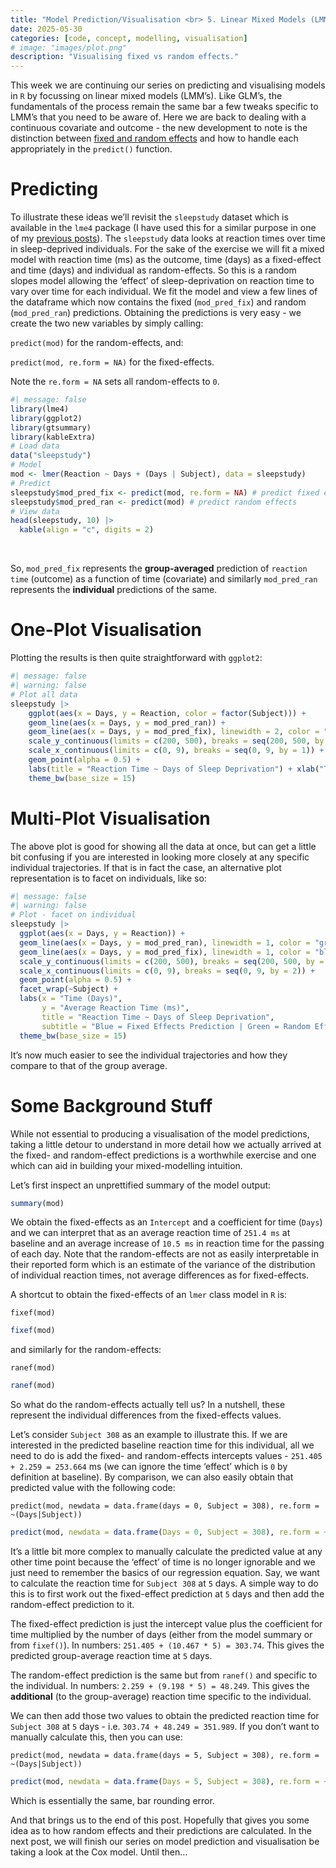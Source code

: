 ```yaml
---
title: "Model Prediction/Visualisation <br> 5. Linear Mixed Models (LMMs)"
date: 2025-05-30
categories: [code, concept, modelling, visualisation]
# image: "images/plot.png"
description: "Visualising fixed vs random effects."
---
```


This week we are continuing our series on predicting and visualising models in `R` by focussing on linear mixed models (LMM's). Like GLM's, the fundamentals of the process remain the same bar a few tweaks specific to LMM's that you need to be aware of. Here we are back to dealing with a continuous covariate and outcome - the new development to note is the distinction between [fixed and random effects](https://www.theanalysisfactor.com/specifying-fixed-and-random-factors-in-mixed-models/) and how to handle each appropriately in the `predict()` function.

# Predicting

To illustrate these ideas we'll revisit the `sleepstudy` dataset which is available in the `lme4` package (I have used this for a similar purpose in one of my [previous posts](https://msni-stats-tips.netlify.app/posts/004_02feb_2024/)). The `sleepstudy` data looks at reaction times over time in sleep-deprived individuals. For the sake of the exercise we will fit a mixed model with reaction time (ms) as the outcome, time (days) as a fixed-effect and time (days) and individual as random-effects. So this is a random slopes model allowing the 'effect' of sleep-deprivation on reaction time to vary over time for each individual. We fit the model and view a few lines of the dataframe which now contains the fixed (`mod_pred_fix`) and random (`mod_pred_ran`) predictions. Obtaining the predictions is very easy - we create the two new variables by simply calling:

`predict(mod)` for the random-effects, and:

`predict(mod, re.form = NA)` for the fixed-effects.

Note the `re.form = NA` sets all random-effects to `0`.

```r
#| message: false
library(lme4)
library(ggplot2)
library(gtsummary)
library(kableExtra)
# Load data
data("sleepstudy")
# Model
mod <- lmer(Reaction ~ Days + (Days | Subject), data = sleepstudy)
# Predict
sleepstudy$mod_pred_fix <- predict(mod, re.form = NA) # predict fixed effects
sleepstudy$mod_pred_ran <- predict(mod) # predict random effects
# View data
head(sleepstudy, 10) |> 
  kable(align = "c", digits = 2)
```

<br>

So, `mod_pred_fix` represents the **group-averaged** prediction of `reaction time` (outcome) as a function of time (covariate) and similarly `mod_pred_ran` represents the **individual** predictions of the same.

# One-Plot Visualisation

Plotting the results is then quite straightforward with `ggplot2`:

```r
#| message: false
#| warning: false
# Plot all data
sleepstudy |>
    ggplot(aes(x = Days, y = Reaction, color = factor(Subject))) +
    geom_line(aes(x = Days, y = mod_pred_ran)) +
    geom_line(aes(x = Days, y = mod_pred_fix), linewidth = 2, color = "blue") +
    scale_y_continuous(limits = c(200, 500), breaks = seq(200, 500, by = 50)) +
    scale_x_continuous(limits = c(0, 9), breaks = seq(0, 9, by = 1)) +
    geom_point(alpha = 0.5) +
    labs(title = "Reaction Time ~ Days of Sleep Deprivation") + xlab("Time (days)") + ylab("Average Reaction Time (ms)") +
    theme_bw(base_size = 15)
```

# Multi-Plot Visualisation

The above plot is good for showing all the data at once, but can get a little bit confusing if you are interested in looking more closely at any specific individual trajectories. If that is in fact the case, an alternative plot representation is to facet on individuals, like so:

```r
#| message: false
#| warning: false
# Plot - facet on individual
sleepstudy |>
  ggplot(aes(x = Days, y = Reaction)) +
  geom_line(aes(x = Days, y = mod_pred_ran), linewidth = 1, color = "green") +
  geom_line(aes(x = Days, y = mod_pred_fix), linewidth = 1, color = "blue") +
  scale_y_continuous(limits = c(200, 500), breaks = seq(200, 500, by = 100)) +
  scale_x_continuous(limits = c(0, 9), breaks = seq(0, 9, by = 2)) +
  geom_point(alpha = 0.5) +
  facet_wrap(~Subject) +
  labs(x = "Time (Days)",
       y = "Average Reaction Time (ms)",
       title = "Reaction Time ~ Days of Sleep Deprivation",
       subtitle = "Blue = Fixed Effects Prediction | Green = Random Effects Prediction") +
  theme_bw(base_size = 15)
```

It's now much easier to see the individual trajectories and how they compare to that of the group average.

# Some Background Stuff

While not essential to producing a visualisation of the model predictions, taking a little detour to understand in more detail how we actually arrived at the fixed- and random-effect predictions is a worthwhile exercise and one which can aid in building your mixed-modelling intuition.

Let's first inspect an unprettified summary of the model output:

```r
summary(mod)
```

We obtain the fixed-effects as an `Intercept` and a coefficient for time (`Days`) and we can interpret that as an average reaction time of `251.4 ms` at baseline and an average increase of `10.5 ms` in reaction time for the passing of each day. Note that the random-effects are not as easily interpretable in their reported form which is an estimate of the variance of the distribution of individual reaction times, not average differences as for fixed-effects.

A shortcut to obtain the fixed-effects of an `lmer` class model in `R` is:

`fixef(mod)`

```r
fixef(mod)
```

and similarly for the random-effects:

`ranef(mod)`

```r
ranef(mod)
```

So what do the random-effects actually tell us? In a nutshell, these represent the individual differences from the fixed-effects values.

Let's consider `Subject 308` as an example to illustrate this. If we are interested in the predicted baseline reaction time for this individual, all we need to do is add the fixed- and random-effects intercepts values - `251.405 + 2.259 = 253.664` ms (we can ignore the time 'effect' which is `0` by definition at baseline). By comparison, we can also easily obtain that predicted value with the following code:

`predict(mod, newdata = data.frame(days = 0, Subject = 308), re.form = ~(Days|Subject))`

```r
predict(mod, newdata = data.frame(Days = 0, Subject = 308), re.form = ~(Days|Subject))
```

It's a little bit more complex to manually calculate the predicted value at any other time point because the 'effect' of time is no longer ignorable and we just need to remember the basics of our regression equation. Say, we want to calculate the reaction time for `Subject 308` at `5` days. A simple way to do this is to first work out the fixed-effect prediction at `5` days and then add the random-effect prediction to it.

The fixed-effect prediction is just the intercept value plus the coefficient for time multiplied by the number of days (either from the model summary or from `fixef()`). In numbers: `251.405 + (10.467 * 5) = 303.74`. This gives the predicted group-average reaction time at `5` days.

The random-effect prediction is the same but from `ranef()` and specific to the individual. In numbers: `2.259 + (9.198 * 5) = 48.249`. This gives the **additional** (to the group-average) reaction time specific to the individual.

We can then add those two values to obtain the predicted reaction time for `Subject 308` at `5` days - i.e. `303.74 + 48.249 = 351.989`. If you don't want to manually calculate this, then you can use:

`predict(mod, newdata = data.frame(days = 5, Subject = 308), re.form = ~(Days|Subject))`

```r
predict(mod, newdata = data.frame(Days = 5, Subject = 308), re.form = ~(Days|Subject))
```

Which is essentially the same, bar rounding error.

And that brings us to the end of this post. Hopefully that gives you some idea as to how random effects and their predictions are calculated. In the next post, we will finish our series on model prediction and visualisation be taking a look at the Cox model. Until then...
